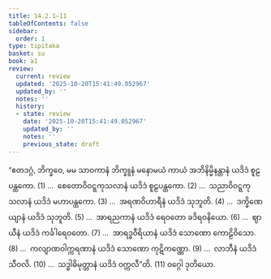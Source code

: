```yaml
---
title: 14.2.1–11
tableOfContents: false
sidebar:
  order: 1
type: tipitaka
basket: su
book: a1
review:
  current: review
  updated: '2025-10-20T15:41:49.052967'
  updated_by: ''
  notes: ''
  history:
  - state: review
    date: '2025-10-20T15:41:49.052967'
    updated_by: ''
    notes: ''
    previous_state: draft
---
```



<DynamicBreadcrumb />


<ReviewStatus review={frontmatter.review} showDetails={true} />

<HypothesisAnnotation frontmatter={frontmatter} />

<Division number="198" book="a1" e="ch" v="15" p="24">

<Paragraph number="282" book="a1">
“ဧတဒဂ္ဂံ, ဘိက္ခဝေ, မမ သာဝကာနံ ဘိက္ခူနံ မနောမယံ ကာယံ အဘိနိမ္မိနန္တာနံ ယဒိဒံ စူဠပန္ထကော. (1)
</Paragraph>

</Division>
<Division number="199" book="a1" e="ch" v="15" p="24">

<Paragraph number="283" book="a1">
…  စေတောဝိဝဋ္ဋကုသလာနံ ယဒိဒံ စူဠပန္ထကော. (2)
</Paragraph>

</Division>
<Division number="200" book="a1" e="ch" v="15" p="24">

<Paragraph number="284" book="a1">
…  သညာဝိဝဋ္ဋကုသလာနံ ယဒိဒံ မဟာပန္ထကော. (3)
</Paragraph>

</Division>
<Division number="201" book="a1" e="ch" v="15" p="24">

<Paragraph number="285" book="a1">
…  အရဏဝိဟာရီနံ ယဒိဒံ သုဘူတိ. (4)
</Paragraph>

</Division>
<Division number="202" book="a1" e="ch" v="15" p="24">

<Paragraph number="286" book="a1">
…  ဒက္ခိဏေယျာနံ ယဒိဒံ သုဘူတိ. (5)
</Paragraph>

</Division>
<Division number="203" book="a1" e="ch" v="15" p="24">

<Paragraph number="287" book="a1">
…  အာရညကာနံ ယဒိဒံ ရေဝတော ခဒိရဝနိယော. (6)
</Paragraph>

</Division>
<Division number="204" book="a1" e="ch" v="15" p="24">

<Paragraph number="288" book="a1">
…  ဈာယီနံ ယဒိဒံ ကင်္ခါရေဝတော. (7)
</Paragraph>

</Division>
<Division number="205" book="a1" e="ch" v="15" p="24">

<Paragraph number="289" book="a1">
…  အာရဒ္ဓဝီရိယာနံ ယဒိဒံ သောဏော ကောဠိဝိသော. (8)
</Paragraph>

</Division>
<Division number="206" book="a1" e="ch" v="15" p="24">

<Paragraph number="290" book="a1">
…  ကလျာဏဝါက္ကရဏာနံ ယဒိဒံ သောဏော ကုဋိကဏ္ဏော. (9)
</Paragraph>

</Division>
<Division number="207" book="a1" e="ch" v="15" p="24">

<Paragraph number="291" book="a1">
…  လာဘီနံ ယဒိဒံ သီဝလိ. (10)
</Paragraph>

</Division>
<Division number="208" book="a1" e="ch" v="15" p="24">

<Paragraph number="292" book="a1">
…  သဒ္ဓါဓိမုတ္တာနံ ယဒိဒံ ဝက္ကလီ”တိ. (11)

</Paragraph>
</Division>

<Paragraph number="293" type="center" book="a1">
ဝဂ္ဂေါ ဒုတိယော.
</Paragraph>